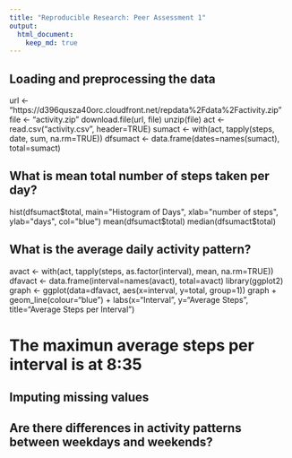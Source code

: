 ```yaml
---
title: "Reproducible Research: Peer Assessment 1"
output: 
  html_document:
    keep_md: true
---
```



## Loading and preprocessing the data
url <- "https://d396qusza40orc.cloudfront.net/repdata%2Fdata%2Factivity.zip"
file <- "activity.zip"
download.file(url, file)
unzip(file)
act <- read.csv("activity.csv", header=TRUE)
sumact <- with(act, tapply(steps, date, sum, na.rm=TRUE))
dfsumact <- data.frame(dates=names(sumact), total=sumact)


## What is mean total number of steps taken per day?
hist(dfsumact$total, main="Histogram of Days", xlab="number of steps", ylab="days", col="blue")
mean(dfsumact$total)
median(dfsumact$total)


## What is the average daily activity pattern?
avact <- with(act, tapply(steps, as.factor(interval), mean, na.rm=TRUE))
dfavact <- data.frame(interval=names(avact), total=avact)
library(ggplot2)
graph <- ggplot(data=dfavact, aes(x=interval, y=total, group=1))
graph + geom_line(colour="blue") + labs(x="Interval", y="Average Steps", title="Average Steps per Interval")

# The maximun average steps per interval is at 8:35


## Imputing missing values



## Are there differences in activity patterns between weekdays and weekends?
